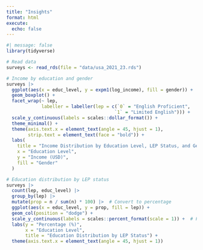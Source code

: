 ```yaml
---
title: "Insights"
format: html
execute: 
  echo: false
---
```


```r
#| message: false
library(tidyverse)
```

```r
# Read data
surveys <- read_rds(file = "data/usa_2021_23.rds")
```

```r
# Income by education and gender
surveys |>
  ggplot(aes(x = educ_level, y = expm1(log_income), fill = gender)) +  # Transform back
  geom_boxplot() +
  facet_wrap(~ lep, 
             labeller = labeller(lep = c(`0` = "English Proficient", 
                                        `1` = "Limited English"))) +
  scale_y_continuous(labels = scales::dollar_format()) +
  theme_minimal() +
  theme(axis.text.x = element_text(angle = 45, hjust = 1),
        strip.text = element_text(face = "bold")) +
  labs(
    title = "Income Distribution by Education Level, LEP Status, and Gender",
    x = "Education Level",
    y = "Income (USD)",
    fill = "Gender"
  )
```

```r
# Education distribution by LEP status
surveys |>
  count(lep, educ_level) |>
  group_by(lep) |>
  mutate(prop = n / sum(n) * 100) |>  # Convert to percentage
  ggplot(aes(x = educ_level, y = prop, fill = lep)) +
  geom_col(position = "dodge") +
  scale_y_continuous(labels = scales::percent_format(scale = 1)) +  # Format y-axis as %
  labs(y = "Percentage (%)", 
       x = "Education Level",
       title = "Education Distribution by LEP Status") +
  theme(axis.text.x = element_text(angle = 45, hjust = 1))
```
